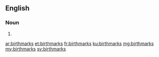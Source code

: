 ==English==

===Noun===
{{head|en|plural}}

# {{plural of|birthmark|lang=en|nocat=1}}

[[ar:birthmarks]]
[[et:birthmarks]]
[[fr:birthmarks]]
[[ku:birthmarks]]
[[mg:birthmarks]]
[[my:birthmarks]]
[[sv:birthmarks]]